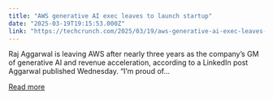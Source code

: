 ```yaml
---
title: "AWS generative AI exec leaves to launch startup"
date: "2025-03-19T19:15:53.000Z"
link: "https://techcrunch.com/2025/03/19/aws-generative-ai-exec-leaves-to-launch-startup/"
---
```


Raj Aggarwal is leaving AWS after nearly three years as the company&#8217;s GM of generative AI and revenue acceleration, according to a LinkedIn post Aggarwal published Wednesday. &#8220;I’m proud of...

[Read more](https://techcrunch.com/2025/03/19/aws-generative-ai-exec-leaves-to-launch-startup/)
